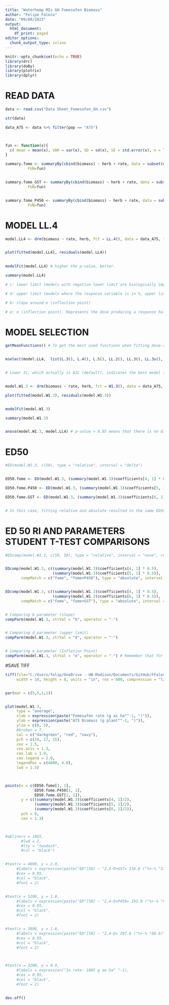 ```yaml
---
title: "Waterhemp MIs GH Fomesafen Biomass"
author: "Felipe Faleco"
date: "09/08/2023"
output:
  html_document:
    df_print: paged
editor_options: 
  chunk_output_type: inline
---
```


```r

knitr::opts_chunk$set(echo = TRUE)
library(drc)
library(doBy)
library(plotrix)
library(dplyr)

```


# READ DATA

```r

data <- read.csv("Data Sheet_Fomesafen_GH.csv")

str(data)

data_A75 <- data %>% filter(pop == "A75")



fun <- function(x){
  c( mean = mean(x), VAR = var(x), SD = sd(x), SE = std.error(x), n = length(x))
}

summary.fome <- summaryBy(cbind(biomass) ~ herb + rate, data = subset(data_A75, herb=="fome"),
          FUN=fun)


summary.fome_GST <- summaryBy(cbind(biomass) ~ herb + rate, data = subset(data_A75, herb=="fome+GST"),
          FUN=fun)


summary.fome_P450 <- summaryBy(cbind(biomass) ~ herb + rate, data = subset(data_A75, herb=="fome+P450"),
          FUN=fun)


```



# MODEL LL.4

```r

model.LL4 <- drm(biomass ~ rate, herb, fct = LL.4(), data = data_A75, type = "continuous")


plot(fitted(model.LL4), residuals(model.LL4))

                
modelFit(model.LL4) # higher the p-value, better.

summary(model.LL4) 

# c: lower limit (models with negative lower limit are biologically impossible. E.g., negative biomass, negative % biomass reduction, or negative % control)

# d: upper limit (models where the response variable is in %, upper limit bigger than 100% are biologically impossible. E.g., % biomass reduction, % control)

# b: slope around e (inflection point)

# e: e (inflection point). Represents the dose producing a response halfway between the u and l parameters (ED50)

```



# MODEL SELECTION

```r

getMeanFunctions() # To get the most used functions when fitting dose-response curves.


mselect(model.LL4,  list(L.3(), L.4(), L.5(), LL.2(), LL.3(), LL.3u(), LL.4(), LL.5(), W1.2(), W1.3(), W1.4(), W2.2(), W2.3(), W2.4(), BC.4(), BC.5(), LL2.2(), LL2.3(), LL2.3u(), LL2.4(), LL2.5(), AR.2(), AR.3(), MM.2(), MM.3(), baro5()), linreg = T)


# Lower IC, which actually is AIC (default), indicates the best model to be used. On the other hand, the highest the Lack of Fit, better the model. The two-, three-, and four-parameter log-logistic models are are symmetrical around the inflection point (parameter "e") while others (e.g. fiveparameter log-logistic, Gompertz, and Weibull) are asymmetrical. In symmetrical models, the parameter "e" and relative ED50 are identical, that is, they both indicate the dose that reduces the response midway between the upper and lower limits. In asymmetrical models, however, the parameter "e" does not have the same meaning as in symmetrical models, even though it is still the location of the inflection point. Therefore, in asymmetrical models, ED50 should be estimated as "absolute" and not relative.


model.W1.3 <- drm(biomass ~ rate, herb, fct = W1.3(), data = data_A75, type = "continuous")

plot(fitted(model.W1.3), residuals(model.W1.3))


modelFit(model.W1.3)

summary(model.W1.3)


anova(model.W1.3, model.LL4) # p-value > 0.05 means that there is no difference between models. Therefore, we can use model W1.3

```



# ED50

```r

#ED(model.W1.3, c(50), type = "relative", interval = "delta")


ED50.fome <- ED(model.W1.3, (summary(model.W1.3)$coefficients[4, 1] * 0.5), clevel = "fome", type = "absolute", interval = "delta")

ED50.fome.P450 <- ED(model.W1.3, (summary(model.W1.3)$coefficients[5, 1] * 0.5), clevel = "fome+P450", type = "absolute", interval = "delta")

ED50.fome.GST <- ED(model.W1.3, (summary(model.W1.3)$coefficients[6, 1] * 0.5), clevel = "fome+GST", type = "absolute", interval = "delta")


# In this case, fitting relative and absolute resulted in the same ED50. Perhaps because W1.3 has a lower limit = 0. In simulations using the W1.4, then the relative and absolute ED50 are different. 

```


# ED 50 RI AND PARAMETERS STUDENT T-TEST COMPARISONS

```r

#EDcomp(model.W1.3, c(50, 50), type = "relative", interval = "none", reverse = F)


EDcomp(model.W1.3, c((summary(model.W1.3)$coefficients[4, 1] * 0.5),
                     (summary(model.W1.3)$coefficients[5, 1] * 0.5)), 
       compMatch = c("fome", "fome+P450"), type = "absolute", interval = "none", reverse = T)


EDcomp(model.W1.3, c((summary(model.W1.3)$coefficients[4, 1] * 0.5),
                     (summary(model.W1.3)$coefficients[6, 1] * 0.5)), 
       compMatch = c("fome", "fome+GST"), type = "absolute", interval = "none", reverse = T)


# Comparing b parameter (slope)
compParm(model.W1.3, strVal = "b", operator = "-")


# Comparing d parameter (upper limit)
compParm(model.W1.3, strVal = "d", operator = "-")


# Comparing e parameter (Infletion Point)
compParm(model.W1.3, strVal = "e", operator = "-") # Remember that for assymetric models, the paramenter"e" does not reflect the ED50. 


```



#SAVE TIFF

```r

tiff(file="C:/Users/felip/OneDrive - UW-Madison/Documents/GitHub/FFaleco/PhD/PhD Projects/Waterhemp/Metabolism Inhibitors/GH/Fomesafen/Fomesafen_Absolute ED/MIs_Fome_GH_A75_DR Biomass.tiff",
     width = 10, height = 8, units = "in", res = 600, compression = "lzw")


par(mar = c(5,5,1,1))


plot(model.W1.3,
     type = "average",
     xlab = expression(paste("Fomesafen rate (g ai ha"^-1, ")")),
     ylab = expression(paste("A75 Biomass (g plant"^-1, ")")),
     ylim = c(0, 5),
     #broken = T,
     col = c("darkgreen", "red", "navy"),
     pch = c(19, 17, 15),
     cex = 1.5,
     cex.axis = 1.3,
     cex.lab = 1.9,
     cex.legend = 2.0,
     legendPos = c(4800, 4.0),
     lwd = 1.5)



points(x = c(ED50.fome[1, 1],
             ED50.fome.P450[1, 1],
             ED50.fome.GST[1, 1]),
       y = c((summary(model.W1.3)$coefficients[4, 1]/2), 
             (summary(model.W1.3)$coefficients[5, 1]/2),
             (summary(model.W1.3)$coefficients[6, 1]/2)),
       pch = 8,
       cex = 1.3)



#abline(v = 1065, 
       #lwd = 2, 
       #lty = "twodash",
       #col = "black")


#text(x = 4800, y = 2.0, 
     #labels = expression(paste("ED"[50] ~ "2,4-D+GST= 116.6 ("%+-% "37.4)" ^A)),
     #cex = 0.95,
     #col = "black",
     #font = 2)


#text(x = 5200, y = 1.8, 
     #labels = expression(paste("ED"[50] ~ "2,4-D+P450= 193.0 ("%+-% "63.8)" ^AB)),
     #cex = 0.95,
     #col = "black",
     #font = 2)


#text(x = 3800, y = 1.6, 
     #labels = expression(paste("ED"[50] ~ "2,4-D= 297.6 ("%+-% "68.6)" ^B)),
     #cex = 0.95,
     #col = "black",
     #font = 2)



#text(x = 3200, y = 0.9, 
     #labels = expression("1x rate: 1065 g ae ha" ^-1),
     #cex = 0.95,
     #col = "black",
     #font = 2)


dev.off()


```






